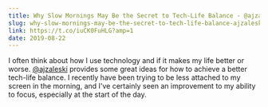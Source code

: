 ```yaml
---
title: Why Slow Mornings May Be the Secret to Tech-Life Balance - @ajzaleski
slug: why-slow-mornings-may-be-the-secret-to-tech-life-balance-ajzaleski
link: https://t.co/iuCK0FuHLG?amp=1
date: 2019-08-22
---
```


I often think about how I use technology and if it makes my life better or worse. [@ajzaleski](http://twitter.com/@ajzaleski) provides some great ideas for how to achieve a better tech-life balance. I recently have been trying to be less attached to my screen in the morning, and I've certainly seen an improvement to my ability to focus, especially at the start of the day.

